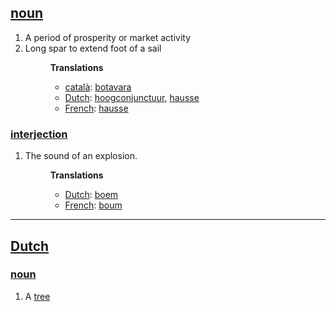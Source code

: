 == [[noun]] ==
#A period of prosperity or market activity
#Long spar to extend foot of a sail
#:'''Translations'''
#:*[[català]]: [[botavara]]
#:*[[Dutch]]: [[hoogconjunctuur]], [[hausse]]
#:*[[French]]: [[hausse]]

=== [[interjection]] ===
#The sound of an explosion.
#:'''Translations'''
#:*[[Dutch]]: [[boem]]
#:*[[French]]: [[boum]]

----
==[[Dutch]] ==
===[[noun]]===
#A [[tree]]